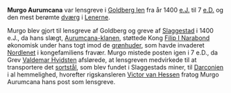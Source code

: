 {{title:Murgo Aurumcana}}
{{author:Laura Holmegaard}}
{{timestamp:2009-10-25T14:33:11Z}}
{{copyright:Murgo Aurumcana}}
'''Murgo Aurumcana''' var lensgreve i [[Goldberg len]] fra år 1400 [[e.J.]] til 7 [[e.D.]] og den mest berømte [[dværg]] i [[Lenerne]].

Murgo blev gjort til lensgreve af Goldberg og greve af [[Slaggestad]] i 1400 e.J., da hans slægt, [[Aurumcana-klanen]], støttede Kong [[Filip I Narabond]] økonomisk under hans togt imod de [[grønhud|grønhuder]], som havde invaderet [[Nordlenet]] i kongefamiliens fravær. Murgo mistede posten igen i 7 e.D., da Grev [[Valdemar Hvidsten]] afslørede, at lensgreven medvirkede til at transportere det [[sortstål]], som blev fundet i Slaggestads miner, til [[Darconien]] i al hemmelighed, hvorefter rigskansleren [[Victor van Hessen]] fratog Murgo Aurumcana hans post som lensgreve.